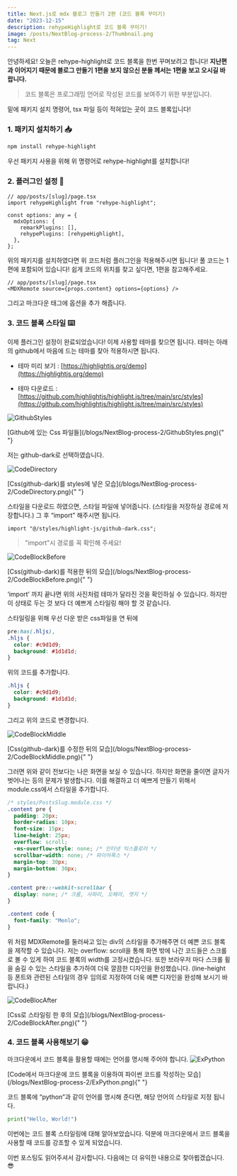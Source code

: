 ```yaml
---
title: Next.js로 mdx 블로그 만들기 2편 (코드 블록 꾸미기)
date: "2023-12-15"
description: rehypeHighlight로 코드 블록 꾸미기!
image: /posts/NextBlog-process-2/Thumbnail.png
tag: Next
---
```


안녕하세요! 오늘은 rehype-highlight로 코드 블록을 한번 꾸며보려고 합니다! **지난편과 이어지기 때문에 블로그 만들기 1편을 보지 않으신 분들 께서는 1편을 보고 오시길 바랍니다.**

> 코드 블록은 프로그래밍 언어로 작성된 코드를 보여주기 위한 부분입니다.

밑에 패키지 설치 명령어, tsx 파일 등이 적혀있는 곳이 코드 블록입니다!

### 1. 패키지 설치하기 📥

```bash
npm install rehype-highlight
```

우선 패키지 사용을 위해 위 명령어로 rehype-highlight를 설치합니다!

### 2. 플러그인 설정 🔧

```tsx
// app/posts/[slug]/page.tsx
import rehypeHighlight from "rehype-highlight";

const options: any = {
  mdxOptions: {
    remarkPlugins: [],
    rehypePlugins: [rehypeHighlight],
  },
};
```

위의 패키지를 설치하였다면 위 코드처럼 플러그인을 적용해주시면 됩니다! 풀 코드는 1편에 포함되어 있습니다! 쉽게 코드의 위치를 찾고 싶다면, 1편을 참고해주세요.

```tsx
// app/posts/[slug]/page.tsx
<MDXRemote source={props.content} options={options} />
```

그리고 마크다운 태그에 옵션을 추가 해줍니다.

### 3. 코드 블록 스타일 ⌨️

이제 플러그인 설정이 완료되었습니다! 이제 사용할 테마를 찾으면 됩니다. 테마는 아래의 github에서 마음에 드는 테마를 찾아 적용하시면 됩니다.

- 테마 미리 보기 : [https://highlightjs.org/demo](https://highlightjs.org/demo)

- 테마 다운로드 : [https://github.com/highlightjs/highlight.js/tree/main/src/styles](https://github.com/highlightjs/highlight.js/tree/main/src/styles)

![GithubStyles](/blogs/NextBlog-process-2/GithubStyles.png)

<figcaption>
  [Github에 있는 Css 파일들](/blogs/NextBlog-process-2/GithubStyles.png){" "}
</figcaption>

저는 github-dark로 선택하였습니다.

![CodeDirectory](/blogs/NextBlog-process-2/CodeDirectory.png)

<figcaption>
  [Css(github-dark)를 styles에 넣은
  모습](/blogs/NextBlog-process-2/CodeDirectory.png){" "}
</figcaption>

스타일을 다운로드 하였으면, 스타일 파일에 넣어줍니다. (스타일을 저장하실 경로에 저장합니다.) 그 후 “import” 해주시면 됩니다.

```tsx
import "@/styles/highlight-js/github-dark.css";
```

> "import"시 경로를 꼭 확인해 주세요!

![CodeBlockBefore](/blogs/NextBlog-process-2/CodeBlockBefore.png)

<figcaption>
  [Css(github-dark)를 적용한 뒤의
  모습](/blogs/NextBlog-process-2/CodeBlockBefore.png){" "}
</figcaption>

‘import’ 까지 끝나면 위의 사진처럼 테마가 달라진 것을 확인하실 수 있습니다. 하지만 이 상태로 두는 것 보다 더 예쁘게 스타일링 해야 할 것 같습니다.

스타일링을 위해 우선 다운 받은 css파일을 연 뒤에

```css
pre:has(.hljs),
.hljs {
  color: #c9d1d9;
  background: #1d1d1d;
}
```

위의 코드를 추가합니다.

```css
.hljs {
  color: #c9d1d9;
  background: #1d1d1d;
}
```

그리고 위의 코드로 변경합니다.

![CodeBlockMiddle](/blogs/NextBlog-process-2/CodeBlockMiddle.png)

<figcaption>
  [Css(github-dark)를 수정한 뒤의
  모습](/blogs/NextBlog-process-2/CodeBlockMiddle.png){" "}
</figcaption>

그러면 위와 같이 전보다는 나은 화면을 보실 수 있습니다. 하지만 화면을 줄이면 글자가 벗어나는 등의 문제가 발생합니다. 이를 해결하고 더 예쁘게 만들기 위해서 module.css에서 스타일을 추가합니다.

```css
/* styles/PostsSlug.module.css */
.content pre {
  padding: 20px;
  border-radius: 10px;
  font-size: 15px;
  line-height: 25px;
  overflow: scroll;
  -ms-overflow-style: none; /* 인터넷 익스플로러 */
  scrollbar-width: none; /* 파이어폭스 */
  margin-top: 30px;
  margin-bottom: 30px;
}

.content pre::-webkit-scrollbar {
  display: none; /* 크롬, 사파리, 오페라, 엣지 */
}

.content code {
  font-family: "Menlo";
}
```

위 처럼 MDXRemote를 둘러싸고 있는 div의 스타일을 추가해주면 더 예쁜 코드 블록을 제작할 수 있습니다. 저는 overflow: scroll을 통해 화면 밖에 나간 코드들은 스크롤로 볼 수 있게 하여 코드 블록의 width를 고정시켰습니다. 또한 브라우저 마다 스크롤 휠을 숨길 수 있는 스타일을 추가하여 더욱 깔끔한 디자인을 완성했습니다. (line-height 등 폰트와 관련된 스타일의 경우 임의로 지정하여 더욱 예쁜 디자인을 완성해 보시기 바랍니다.)

![CodeBlocAfter](/blogs/NextBlog-process-2/CodeBlockAfter.png)

<figcaption>
  [Css로 스타일링 한 후의
  모습](/blogs/NextBlog-process-2/CodeBlockAfter.png){" "}
</figcaption>

### 4. 코드 블록 사용해보기 😁

마크다운에서 코드 블록을 활용할 때에는 언어를 명시해 주어야 합니다.
![ExPython](/blogs/NextBlog-process-2/ExPython.png)

<figcaption>
  [Code에서 마크다운에 코드 블록을 이용하여 파이썬 코드를 작성하는
  모습](/blogs/NextBlog-process-2/ExPython.png){" "}
</figcaption>

코드 블록에 “python”과 같이 언어를 명시해 준다면, 해당 언어의 스타일로 지정 됩니다.

```python
print("Hello, World!")
```

이번에는 코드 블록 스타일링에 대해 알아보았습니다. 덕분에 마크다운에서 코드 블록을 사용할 때 코드를 강조할 수 있게 되었습니다.

이번 포스팅도 읽어주셔서 감사합니다. 다음에는 더 유익한 내용으로 찾아뵙겠습니다. 😎
